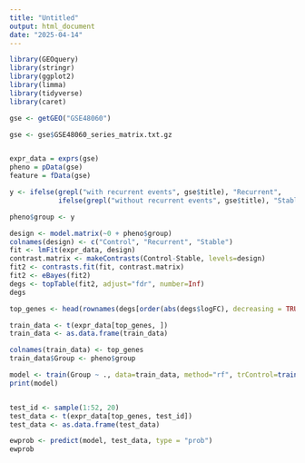 ```yaml
---
title: "Untitled"
output: html_document
date: "2025-04-14"
---
```


```r
library(GEOquery)
library(stringr)
library(ggplot2)
library(limma)
library(tidyverse)
library(caret)
```



```r
gse <- getGEO("GSE48060")

gse <- gse$GSE48060_series_matrix.txt.gz


expr_data = exprs(gse)
pheno = pData(gse)
feature = fData(gse)
```



```r
y <- ifelse(grepl("with recurrent events", gse$title), "Recurrent",
            ifelse(grepl("without recurrent events", gse$title), "Stable", "Control"))
```



```r
pheno$group <- y

design <- model.matrix(~0 + pheno$group)
colnames(design) <- c("Control", "Recurrent", "Stable")
fit <- lmFit(expr_data, design)
contrast.matrix <- makeContrasts(Control-Stable, levels=design)
fit2 <- contrasts.fit(fit, contrast.matrix)
fit2 <- eBayes(fit2)
degs <- topTable(fit2, adjust="fdr", number=Inf)
degs
```



```r
top_genes <- head(rownames(degs[order(abs(degs$logFC), decreasing = TRUE), ]), 20)

train_data <- t(expr_data[top_genes, ])
train_data <- as.data.frame(train_data)

colnames(train_data) <- top_genes
train_data$Group <- pheno$group

model <- train(Group ~ ., data=train_data, method="rf", trControl=trainControl(method="cv", number=5))
print(model)


test_id <- sample(1:52, 20)
test_data <- t(expr_data[top_genes, test_id])
test_data <- as.data.frame(test_data)

ewprob <- predict(model, test_data, type = "prob")
ewprob
```
